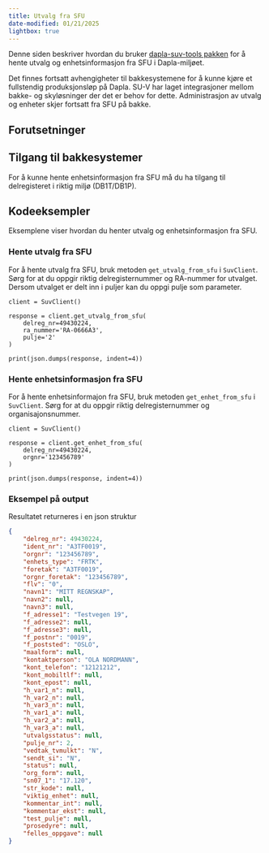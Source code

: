```yaml
---
title: Utvalg fra SFU
date-modified: 01/21/2025
lightbox: true
---
```


Denne siden beskriver hvordan du bruker [dapla-suv-tools pakken](./altinn-dapla-suv-tools.html) for å hente utvalg og enhetsinformasjon fra SFU i Dapla-miljøet.

Det finnes fortsatt avhengigheter til bakkesystemene for å kunne kjøre et fullstendig produksjonsløp på Dapla. SU-V har laget integrasjoner mellom bakke- og skyløsninger der det er behov for dette. Administrasjon av utvalg og enheter skjer fortsatt fra SFU på bakke.

## Forutsetninger

::: {.callout-important}
## Tilgang til bakkesystemer

For å kunne hente enhetsinformasjon fra SFU må du ha tilgang til delregisteret i riktig miljø (DB1T/DB1P).
:::

## Kodeeksempler

Eksemplene viser hvordan du henter utvalg og enhetsinformasjon fra SFU. 

### Hente utvalg fra SFU

For å hente utvalg fra SFU, bruk metoden `get_utvalg_from_sfu` i `SuvClient`. Sørg for at du oppgir riktig delregisternummer og RA-nummer for utvalget. Dersom utvalget er delt inn i puljer kan du oppgi pulje som parameter.

```.python
client = SuvClient()

response = client.get_utvalg_from_sfu(
    delreg_nr=49430224,
    ra_nummer='RA-0666A3',
    pulje='2'
)

print(json.dumps(response, indent=4))
```

### Hente enhetsinformasjon fra SFU

For å hente enhetsinformajon fra SFU, bruk metoden `get_enhet_from_sfu` i `SuvClient`. Sørg for at du oppgir riktig delregisternummer og organisajonsnummer.

```.python
client = SuvClient()

response = client.get_enhet_from_sfu(
    delreg_nr=49430224,
    orgnr='123456789' 
)

print(json.dumps(response, indent=4))
```
### Eksempel på output

Resultatet returneres i en json struktur

```json
{
    "delreg_nr": 49430224,
    "ident_nr": "A3TF0019",
    "orgnr": "123456789",
    "enhets_type": "FRTK",
    "foretak": "A3TF0019",
    "orgnr_foretak": "123456789",
    "flv": "0",
    "navn1": "MITT REGNSKAP",
    "navn2": null,
    "navn3": null,
    "f_adresse1": "Testvegen 19",
    "f_adresse2": null,
    "f_adresse3": null,
    "f_postnr": "0019",
    "f_poststed": "OSLO",
    "maalform": null,
    "kontaktperson": "OLA NORDMANN",
    "kont_telefon": "12121212",
    "kont_mobiltlf": null,
    "kont_epost": null,
    "h_var1_n": null,
    "h_var2_n": null,
    "h_var3_n": null,
    "h_var1_a": null,
    "h_var2_a": null,
    "h_var3_a": null,
    "utvalgsstatus": null,
    "pulje_nr": 2,
    "vedtak_tvmulkt": "N",
    "sendt_si": "N",
    "status": null,
    "org_form": null,
    "sn07_1": "17.120",
    "str_kode": null,
    "viktig_enhet": null,
    "kommentar_int": null,
    "kommentar_ekst": null,
    "test_pulje": null,
    "prosedyre": null,
    "felles_oppgave": null
}
```




